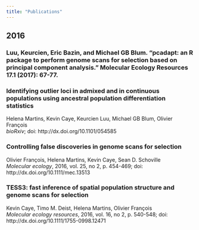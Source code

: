 ```yaml
---
title: "Publications"
---
```


## 2016

### Luu, Keurcien, Eric Bazin, and Michael GB Blum. "pcadapt: an R package to perform genome scans for selection based on principal component analysis." Molecular Ecology Resources 17.1 (2017): 67-77.
 <a href="http://onlinelibrary.wiley.com/doi/10.1111/1755-0998.12592/full" aria-hidden="true"></i></a>

### Identifying outlier loci in admixed and in continuous populations using ancestral population differentiation statistics
Helena Martins, Kevin Caye, Keurcien Luu, Michael GB Blum, Olivier François<br>
*bioRxiv*; doi: http://dx.doi.org/10.1101/054585


### Controlling false discoveries in genome scans for selection 
Olivier François, Helena Martins, Kevin Caye, Sean D. Schoville<br>
*Molecular ecology*, 2016, vol. 25, no 2, p. 454-469; doi: http://dx.doi.org/10.1111/mec.13513

### TESS3: fast inference of spatial population structure and genome scans for selection
Kevin Caye, Timo M. Deist, Helena Martins, Olivier François<br>
*Molecular ecology resources*, 2016, vol. 16, no 2, p. 540-548; doi: http://dx.doi.org/10.1111/1755-0998.12471
